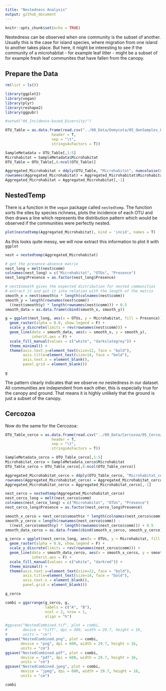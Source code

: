 ```yaml
---
title: "Nestedness Analysis"
output: github_document
---
```


```r
knitr::opts_chunk$set(echo = TRUE)
```

Nestedness can be observed when one community is the subset of another. Usually this is the case for island species, where migration from one island to another takes place. But here, it might be interesting to see if the community of a microhabitat - for example leaf litter - might be a subset of for example fresh leaf communites that have fallen from the canopy.

## Prepare the Data

```r
rm(list = ls())

library(ggplot2)
library(vegan)
library(plyr)
library(reshape2)
library(ggpubr)

#setwd("06_Incidence-based_Diversity/")

OTU_Table = as.data.frame(read.csv("../00_Data/Oomycota/05_OwnSamples_OTU_Table_min-freq-9588_transposed_withMetadata.tsv", 
                     header = T, 
                     sep = "\t", 
                     stringsAsFactors = T))

SampleMetadata = OTU_Table[,1:5]
Microhabitat = SampleMetadata$Microhabitat
OTU_Table = OTU_Table[,6:ncol(OTU_Table)]

Aggregated_Microhabitat = ddply(OTU_Table, "Microhabitat", numcolwise(sum))
rownames(Aggregated_Microhabitat) = Aggregated_Microhabitat$Microhabitat
Aggregated_Microhabitat = Aggregated_Microhabitat[,-1]
```

## NestedTemp

There is a function in the `vegan` package called `nestedtemp`. The function sorts the sites by species richness, plots the incidence of each OTU and then draws a line which represents the distribution pattern which would be observed if the communities were perfectly nested.

```r
plot(nestedtemp(Aggregated_Microhabitat), kind = 'incid', names = T)
```

As this looks quite messy, we will now extract this information to plot it with `ggplot`

```r
nest = nestedtemp(Aggregated_Microhabitat)

# get the presence-absence matrix
nest_long = melt(nest$comm)
colnames(nest_long) = c("Microhabitat", "OTUs", "Presence")
nest_long$Presence = as.factor(nest_long$Presence)

# nest$smooth gives the expected distribution for nested communities
# extract it and put it into relation with the length of the matrix
smooth_x = nest$smooth$x * length(colnames(nest$comm))
smooth_y = length(rownames(nest$comm)) - 
  ((nest$smooth$y) * length(rownames(nest$comm))) + 0.5
smooth_data = as.data.frame(cbind(smooth_x, smooth_y))

g = ggplot(nest_long, aes(x = OTUs, y = Microhabitat, fill = Presence)) + 
  geom_raster(alpha = 0.8, show.legend = F) + 
  scale_y_discrete(limits = rev(rownames(nest$comm))) +
  geom_line(data = smooth_data, aes(x = smooth_x, y = smooth_y),
            inherit.aes = F) + 
  scale_fill_manual(values = c("white", "darkslategrey")) + 
  theme_minimal() + 
  theme(axis.text.y=element_text(size=12, face = "bold"), 
        axis.title=element_text(size=14, face = "bold"), 
        axis.text.x = element_blank(), 
        panel.grid = element_blank())

g
```


The pattern clearly indicates that we observe *no* nestedness in our dataset. All communities are independent from each other, this is especially true for the canopy and ground. That means it is highly unlikely that the ground is just a subset of the canopy.

## Cercozoa

Now do the same for the Cercozoa:

```r
OTU_Table_cerco = as.data.frame(read.csv("../00_Data/Cercozoa/05_Cercozoa_OwnSamples_OTU_Table_min-freq-15684_transposed_withMetadata.tsv", 
                     header = T, 
                     sep = "\t", 
                     stringsAsFactors = T))

SampleMetadata_cerco = OTU_Table_cerco[,1:5]
Microhabitat_cerco = SampleMetadata_cerco$Microhabitat
OTU_Table_cerco = OTU_Table_cerco[,6:ncol(OTU_Table_cerco)]

Aggregated_Microhabitat_cerco = ddply(OTU_Table_cerco, "Microhabitat_cerco", numcolwise(sum))
rownames(Aggregated_Microhabitat_cerco) = Aggregated_Microhabitat_cerco$Microhabitat
Aggregated_Microhabitat_cerco = Aggregated_Microhabitat_cerco[,-1]

nest_cerco = nestedtemp(Aggregated_Microhabitat_cerco)
nest_cerco_long = melt(nest_cerco$comm)
colnames(nest_cerco_long) = c("Microhabitat", "OTUs", "Presence")
nest_cerco_long$Presence = as.factor(nest_cerco_long$Presence)

smooth_x_cerco = nest_cerco$smooth$x * length(colnames(nest_cerco$comm))
smooth_y_cerco = length(rownames(nest_cerco$comm)) - 
  ((nest_cerco$smooth$y) * length(rownames(nest_cerco$comm))) + 0.5
smooth_data_cerco = as.data.frame(cbind(smooth_x_cerco, smooth_y_cerco))

g_cerco = ggplot(nest_cerco_long, aes(x = OTUs, y = Microhabitat, fill = Presence)) + 
  geom_raster(alpha = 0.8, show.legend = F) + 
  scale_y_discrete(limits = rev(rownames(nest_cerco$comm))) +
  geom_line(data = smooth_data_cerco, aes(x = smooth_x_cerco, y = smooth_y_cerco),
            inherit.aes = F) + 
  scale_fill_manual(values = c("white", "darkred")) + 
  theme_minimal() + 
  theme(axis.text.y=element_text(size=12, face = "bold"), 
        axis.title=element_text(size=14, face = "bold"), 
        axis.text.x = element_blank(), 
        panel.grid = element_blank())

g_cerco
```


```r
combi = ggarrange(g_cerco, g, 
                  labels = c("A", "B"), 
                  ncol = 2, nrow = 1, 
                  align = "h")

#ggsave("NestedCombined.tif", plot = combi, 
#       device = "tiff", dpi = 300, width = 29.7, height = 16, 
#       units = "cm")
ggsave("NestedCombined.png", plot = combi, 
       device = "png", dpi = 600, width = 29.7, height = 16, 
       units = "cm")
ggsave("NestedCombined.pdf", plot = combi, 
       device = "pdf", dpi = 600, width = 29.7, height = 16, 
       units = "cm")
ggsave("NestedCombined.jpeg", plot = combi, 
       device = "jpeg", dpi = 600, width = 29.7, height = 16, 
       units = "cm")

combi
```